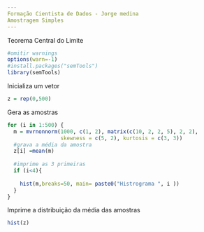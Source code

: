 ```yaml
---
Formação Cientista de Dados - Jorge medina
Amostragem Simples
---
```

Teorema Central do Limite
```r
#omitir warnings
options(warn=-1)
#install.packages("semTools")
library(semTools)

```
Inicializa um vetor 
```r
z = rep(0,500)
```
Gera as amostras
```r
for (i in 1:500) {
  m = mvrnonnorm(1000, c(1, 2), matrix(c(10, 2, 2, 5), 2, 2),
                 skewness = c(5, 2), kurtosis = c(3, 3))
  #grava a média da amostra
  z[i] =mean(m)
  
  #imprime as 3 primeiras
  if (i<4){
   
    hist(m,breaks=50, main= paste0("Histrograma ", i ))
  }
}
```
Imprime a distribuição da média das amostras
```r
hist(z)
```

